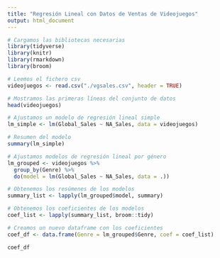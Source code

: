 ```yaml
---
title: "Regresión Lineal con Datos de Ventas de Videojuegos"
output: html_document
---
```


```r
# Cargamos las bibliotecas necesarias
library(tidyverse)
library(knitr)
library(rmarkdown)
library(broom)
```

```r
# Leemos el fichero csv
videojuegos <- read.csv("./vgsales.csv", header = TRUE)

# Mostramos las primeras líneas del conjunto de datos
head(videojuegos)
```

```r
# Ajustamos un modelo de regresión lineal simple
lm_simple <- lm(Global_Sales ~ NA_Sales, data = videojuegos)

# Resumen del modelo
summary(lm_simple)
```

```r
# Ajustamos modelos de regresión lineal por género
lm_grouped <- videojuegos %>% 
  group_by(Genre) %>% 
  do(model = lm(Global_Sales ~ NA_Sales, data = .))

# Obtenemos los resúmenes de los modelos
summary_list <- lapply(lm_grouped$model, summary)

# Obtenemos los coeficientes de los modelos
coef_list <- lapply(summary_list, broom::tidy)

# Creamos un nuevo dataframe con los coeficientes
coef_df <- data.frame(Genre = lm_grouped$Genre, coef = coef_list)

coef_df
```
